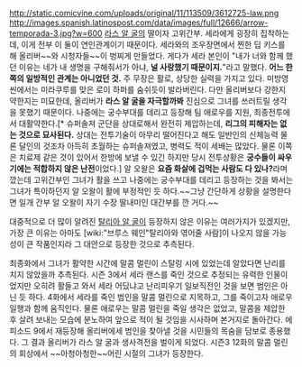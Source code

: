 http://static.comicvine.com/uploads/original/11/113509/3612725-law.png
http://images.spanish.latinospost.com/data/images/full/12666/arrow-temporada-3.jpg?w=600
[[라스 알 굴]]의 딸이자 고위간부. 세라에게 굉장히 집착하는데, 이게 전부 이 둘이 연인관계이기 때문이다. 세라와의 조우장면에서 찐한 딥 키스를 해 올리버~~와 시청자들~~이 벙찌게 만들었다. 게다가 세라 본인이 "내가 너와 함께 했던 이유는 네가 내 생명을 구해줘서가 아냐, '''널 사랑했기 때문이지.'''"라고 말했다. '''어느 한쪽의 일방적인 관계는 아니었던 것.''' 주 무장은 활로, 상당한 실력을 가지고 있다. 미방영씬에서는 미라쿠루를 맞은 로이 하퍼를 숨쉬듯이 발라버린다. 다만 올리버보다 강한지 약한지는 미묘한데, 올리버가 '''라스 알 굴을 자극할까봐''' 진심으로 그녀를 쓰러트릴 생각을 못했기 때문이다. 나중에는 궁수부대를 데리고 등장해 팀 애로우를 지원, 최종전투에서 대활약한다.[* 슈퍼솔져 군단을 상대로해서 완전히 제압하는데, '''리그의 피해자는 없는 것으로 묘사된다.''' 상대는 전투기술이 아무리 떨어진다고 해도 일반인의 신체능력 물론 달인의 것조차 아득히 초월하는 슈퍼솔져였고, 병력도 적이 세배는 많았다. 물론 이쪽은 치료제 같은 것이 있어서 한방에 보낼 수 있긴 하지만 당시 전투상황은 '''궁수들이 싸우기에는 적합하지 않은 난전'''이었다.] 알 오왈은 '''요즘 화살에 겁먹는 사람도 다 있나?'''라며 깠는데 고위간부인 그녀가 활을 쓰고 나중에는 궁수부대를 데리고 등장하는 것을 봐서는 그녀가 특이하던지 알 오왈이 활에 부정적인 듯 하다.~~그냥 간단하게 상황을 설명한다면 일개 간부 알 오왈이 자기 수장 딸내미인 대간부를 깐 거다.~~

대중적으로 더 많이 알려진 [[탈리아 알 굴]]이 등장하지 않은 이유는 여러가지가 있겠지만, 가장 큰 이유는 아마도 [wiki:"브루스 웨인"탈리아와 엮어줄 사람]이 나오지 않을 가능성이 큰 작품인지라 그 대안으로 등장한 것으로 추측된다.
 
최종화에서 그녀가 활약한 시간에 말콤 멀린이 스탈링 시에 있었는데 알았다면 난리를 치지 않았을까 추측된다. 시즌 3에서 세라 랜스를 죽인 것으로 추정되는 유력한 인물이었지만 오히려 활들고 와서 세라 어딨냐고 난리피우기 일보직전인 것을 보면 범인은 아닌 듯 하다. 4화에서 세라를 죽인 범인을 말콤 멀린으로 지목하고, 그를 죽이고자 애로우 일행과 함께 움직인다. 물론 애로우는 말콤 멀린을 죽일 생각은 없었고, 말콤을 제압한 후 살려 보내는 모습에 분노하여 앞으로 적이 될 것임을 시사하며 본거지로 돌아간다. 에피소드 9에서 재등장해 올리버에세 범인을 찾아낼 것을 시민들의 목숨을 담보로 종용했다. 그 결과 올리버가 라스 알 굴과 생사격전을 벌이게 되었다. 시즌3 12화의 말콤 멀린의 회상에서 ~~아청아청한~~어린 시절의 그녀가 등장한다.
